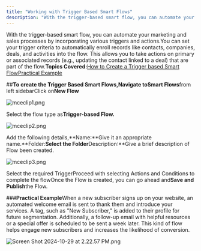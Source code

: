 ```yaml
---
title: "Working with Trigger Based Smart Flows"
description: "With the trigger-based smart flow, you can automate your marketing and sales processes by incorporating various triggers and actions.You can set your"
---
```


With the trigger-based smart flow, you can automate your marketing and sales processes by incorporating various triggers and actions.You can set your trigger criteria to automatically enroll records like contacts, companies, deals, and activities into the flow. This allows you to take actions on primary or associated records (e.g., updating the contact linked to a deal) that are part of the flow.**Topics Covered:**[How to Create a Trigger based Smart Flow](https://support.salesmate.io/hc/en-us/articles/37578402656281-Working-with-Trigger-Based-Smart-Flows#h_01JCFSQTZPS4XNFBB5WWTATDQ8)[Practical Example](https://support.salesmate.io/hc/en-us/articles/37578402656281-Working-with-Trigger-Based-Smart-Flows#h_01JCFSSNXE1GE3W0T1G3448NCY)

##**To create the Trigger Based Smart Flows,**Navigate to**Smart Flows**from left sidebarClick on**New Flow**

![mceclip1.png](./images/mceclip1-7.png)

Select the flow type as**Trigger-based Flow.**

![mceclip2.png](./images/mceclip2-7.png)

Add the following details,**Name:**Give it an appropriate name.**Folder:**Select the Folder**Description:**Give a brief description of Flow been created.

![mceclip3.png](./images/mceclip3-4.png)

Select the required TriggerProceed with selecting Actions and Conditions to complete the flowOnce the Flow is created, you can go ahead and**Save and Publish**the Flow.

###**Practical Example**When a new subscriber signs up on your website, an automated welcome email is sent to thank them and introduce your services. A tag, such as "New Subscriber," is added to their profile for future segmentation. Additionally, a follow-up email with helpful resources or a special offer is scheduled to be sent a week later. This kind of flow helps engage new subscribers and increases the likelihood of conversion.

![Screen Shot 2024-10-29 at 2.22.57 PM.png](./images/Screen-Shot-2024-10-29-at-2.22.57-PM.png)
